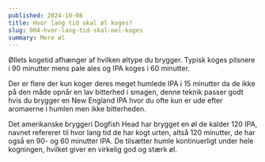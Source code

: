 ```yaml
---
published: 2024-10-08
title: Hvor lang tid skal øl koges?
slug: 004-hvor-lang-tid-skal-oel-koges
summary: Mere øl
---
```


Øllets kogetid afhænger af hvilken øltype du brygger. Typisk koges pilsnere i 90 minutter mens pale ales og IPA koges i 60 minutter.

Der er flere der kun koger deres meget humlede IPA i 15 minutter da de ikke på den måde opnår en lav bitterhed i smagen, denne teknik passer godt hvis du brygger en New England IPA hvor du ofte kun er ude efter aromaerne i humlen men ikke bitterheden.

Det amerikanske bryggeri Dogfish Head har brygget en øl de kalder 120 IPA, navnet refererer til hvor lang tid de har kogt urten, altså 120 minutter, de har også en 90- og 60 minutter IPA. De tilsætter humle kontinuerligt under hele kogningen, hvilket giver en virkelig god og stærk øl.